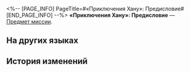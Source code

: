 <%-- [PAGE_INFO]
PageTitle=#«Приключения Хану»: Предисловие#
[END_PAGE_INFO] --%>
{{Предмет Инфобокс
|id          = 150000
|Изображение = Предмет «Приключения Хану»- Предисловие.png
|Тип         = Предмет миссии
|Инвентарь   = Миссии
|Редкость    = 3
|Эффект      = 
|Описание    = Томик комиксов, изданный ограниченным тиражом Студией «Часы», - история о том, как Хану уменьшается в размерах и спасает Грёзавиль... Тут и там по книге разбросаны любопытные диалоги.
}}
'''«Приключения Хану»: Предисловие''' — [[Предмет миссии]].

==На других языках==
{{На других языках
|en   = ''Hanu's Adventure'' Foreword
|zhs  = 《小小哈努行动》前言
|zht  = 《小小哈努行動》前言
|ja   = 『ちびっ子ハヌの大作戦』前書き
|ko   = ≪꼬마 하누의 작전≫ 머리말
|es   = Prólogo de la «Aventura de Hanu»
|fr   = Préface des ''Aventures de Hanu''
|ru   = «Приключения Хану»: Предисловие
|th   = "ปฏิบัติการของลูกพี่ Hanu" - บทนำ
|vi   = Cuộc Phiêu Lưu Của Hanu - Lời Nói Đầu
|de   = „Hanus Abenteuer“ – Vorwort
|id   = "Petualangan Hanu" - Kata Pengantar
|pt   = Prefácio das "Aventuras de Hanu"
}}

==История изменений==
{{История изменений|3.5}}